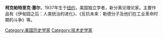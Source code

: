 '''柯克帕特里克·塞尔'''，1937年生于[[纽约|纽约]]，美国独立学者，新分离论理论家。主要作品有《伊甸园之后：人类统治的进化》、《反抗未来：勒德分子及他们在工业革命时期的斗争》等。

{{Authority control}}
[[Category:美国历史学家|Category:美国历史学家]]
[[Category:技术史学家|Category:技术史学家]]
{{美国人物小作品}}